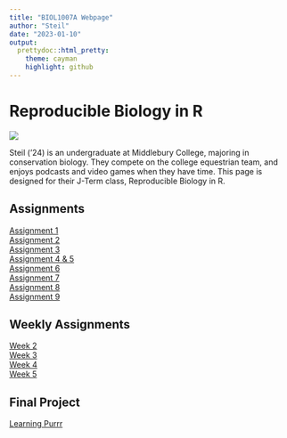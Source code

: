 ```yaml
---
title: "BIOL1007A Webpage"
author: "Steil"
date: "2023-01-10"
output:
  prettydoc::html_pretty:
    theme: cayman
    highlight: github
---
```


# Reproducible Biology in R  


![](IMG_7851.JPG)   


Steil ('24) is an undergraduate at Middlebury College, majoring in conservation biology. They compete on the college equestrian team, and enjoys podcasts and video games when they have time. This page is designed for their J-Term class, Reproducible Biology in R.

## Assignments

[Assignment 1](Assignment_1.html)   
[Assignment 2](Assignment_2.html)   
[Assignment 3](Assignment_3.html)   
[Assignment 4 & 5](Assignment_4_and_5.html)   
[Assignment 6](Assignment_6.html)   
[Assignment 7](Assignment_7.html)  
[Assignment 8](Assignment_8.html)   
[Assignment 9](Assignment_9.html)    

## Weekly Assignments  
[Week 2](WeeklyAssignment_1.html)   
[Week 3](WeeklyAssignment_2.html)   
[Week 4](Weekly_Assignment_3.html)  
[Week 5](Weekly_Assignment_4.html)   

## Final Project
[Learning Purrr](FinalProject.html)  